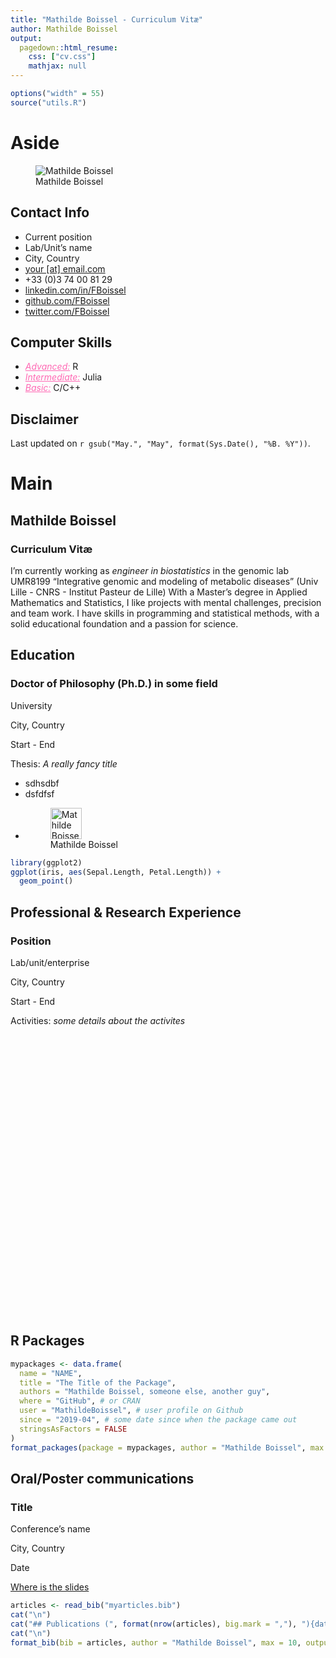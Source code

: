 ```yaml
---
title: "Mathilde Boissel - Curriculum Vitæ"
author: Mathilde Boissel
output:
  pagedown::html_resume:
    css: ["cv.css"]
    mathjax: null
---
```

 
```r
options("width" = 55)
source("utils.R")
```

# Aside

![Mathilde Boissel](https://upload.wikimedia.org/wikipedia/commons/thumb/9/91/Octicons-mark-github.svg/600px-Octicons-mark-github.svg.png){width=226px, id="picture"}


## Contact Info {#contact}

- <i class="fa fa-user" style="color: #ff69b4;"></i> Current position
- <i class="fa fa-university" style="color: #ff69b4;"></i> Lab/Unit's name
- <i class="fa fa-map-marker" style="color: #ff69b4;"></i> City, Country
- <i class="fa fa-envelope" style="color: #ff69b4;"></i> [your [at] email.com](mailto:your@email.com)
- <i class="fa fa-phone" style="color: #ff69b4;"></i> +33 (0)3 74 00 81 29
- <i class="fa fa-linkedin" style="color: #ff69b4;"></i> [linkedin.com/in/FBoissel](https://www.linkedin.com/in/FBoissel)
- <i class="fa fa-github" style="color: #ff69b4;"></i> [github.com/FBoissel](https://github.com/FBoissel)
- <i class="fa fa-twitter" style="color: #ff69b4;"></i> [twitter.com/FBoissel](https://twitter.com/FBoissel)

## Computer Skills {#skills}

- <u style="color: #ff69b4;">*Advanced:*</u> R
- <u style="color: #ff69b4;">*Intermediate:*</u> Julia
- <u style="color: #ff69b4;">*Basic:*</u> C/C++

## Disclaimer {#disclaimer}

Last updated on `r gsub("May.", "May", format(Sys.Date(), "%B. %Y"))`.



# Main

## Mathilde Boissel {#title}

### Curriculum Vitæ

I'm currently working as *engineer in biostatistics* in the genomic lab UMR8199 "Integrative genomic and modeling of metabolic diseases" (Univ Lille - CNRS - Institut Pasteur de Lille)
With a Master’s degree in Applied Mathematics and Statistics, I like projects with mental challenges, precision and team work. I have skills in programming and statistical methods, with a solid educational foundation and a passion for science.

## Education {data-icon=graduation-cap data-concise=true}

### Doctor of Philosophy (Ph.D.) in some field

University

City, Country

Start - End

Thesis: *A really fancy title*

* sdhsdbf
* dsfdfsf
* ![Mathilde Boissel](https://upload.wikimedia.org/wikipedia/commons/thumb/9/91/Octicons-mark-github.svg/600px-Octicons-mark-github.svg.png){width=50px}

```r
library(ggplot2)
ggplot(iris, aes(Sepal.Length, Petal.Length)) +
  geom_point()
```



## Professional & Research Experience {data-icon=laptop}

### Position

Lab/unit/enterprise

City, Country

Start - End

Activities: *some details about the activites*


<p style="margin-bottom: 13cm"> </p> <!-- just to make sure the part with aside are on the second page -->


## R Packages {data-icon=code}

```r
mypackages <- data.frame(
  name = "NAME",
  title = "The Title of the Package",
  authors = "Mathilde Boissel, someone else, another guy",
  where = "GitHub", # or CRAN
  user = "MathildeBoissel", # user profile on Github
  since = "2019-04", # some date since when the package came out
  stringsAsFactors = FALSE
)
format_packages(package = mypackages, author = "Mathilde Boissel", max = 57, output = "resume")
```


## Oral/Poster communications {data-icon=comment-dots}

### Title

Conference's name

City, Country 

Date

::: aside
[<i class="fa fa-github"></i> Where is the slides](some URL where the slides or poster can be found)
:::


<!-- ## Publications {data-icon=newspaper} -->

```r
articles <- read_bib("myarticles.bib")
cat("\n")
cat("## Publications (", format(nrow(articles), big.mark = ","), "){data-icon=newspaper}\n\n", sep = "")
cat("\n")
format_bib(bib = articles, author = "Mathilde Boissel", max = 10, output = "resume")
```

